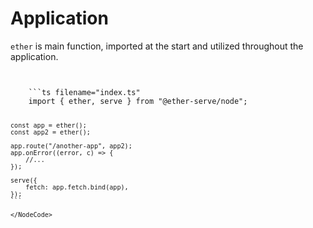 
# Application

`ether` is main function, imported at the start and utilized throughout the application.

<Code>
  <NodeCode type="NodeCode">
    ```ts filename="index.ts"
    import { ether, serve } from "@ether-serve/node";
    
    const app = ether();
    const app2 = ether();
    
    app.route("/another-app", app2);
    app.onError((error, c) => {
        //...
    });

    serve({
        fetch: app.fetch.bind(app),
    });
    ```

    </NodeCode>

</Code>
